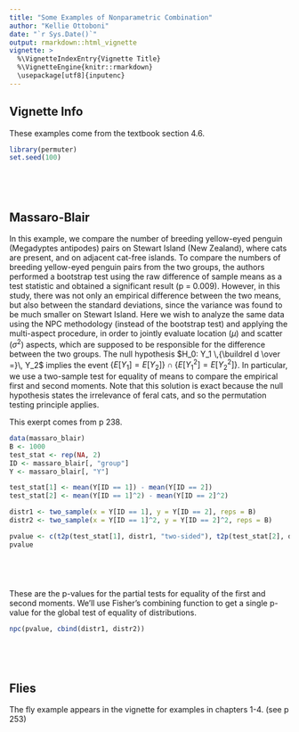 ```yaml
---
title: "Some Examples of Nonparametric Combination"
author: "Kellie Ottoboni"
date: "`r Sys.Date()`"
output: rmarkdown::html_vignette
vignette: >
  %\VignetteIndexEntry{Vignette Title}
  %\VignetteEngine{knitr::rmarkdown}
  \usepackage[utf8]{inputenc}
---
```


## Vignette Info

These examples come from the textbook section 4.6.

```r
library(permuter)
set.seed(100)



 


```

## Massaro-Blair

In this example, we compare the number of breeding yellow-eyed penguin (Megadyptes antipodes) pairs on Stewart Island (New Zealand), where cats are present, and on adjacent cat-free islands. To compare the numbers of breeding yellow-eyed penguin pairs from the two groups, the authors performed a bootstrap test using the raw difference of sample means as a test statistic and obtained a significant result (p = 0.009). However, in this study, there was not only an empirical difference between the two means, but also between the standard deviations, since the variance was found to be much smaller on Stewart Island. Here we wish to analyze the same data using the NPC methodology (instead of the bootstrap test) and applying the multi-aspect procedure, in order to jointly evaluate location ($\mu$) and scatter ($\sigma^2$) aspects, which are supposed to be responsible for the difference between the two groups. The null hypothesis $H_0: Y_1 \,{\buildrel d \over =}\, Y_2$ implies the event $\{E[Y_1] = E[Y_2]\} \cap \{E[Y_1^2] = E[Y_2^2]\}$. In particular, we use a two-sample test for equality of means to compare the empirical first and second moments. Note that this solution is exact because the null hypothesis states the irrelevance of feral cats, and so the permutation testing principle applies.

This exerpt comes from p 238.

```r
data(massaro_blair)
B <- 1000
test_stat <- rep(NA, 2)
ID <- massaro_blair[, "group"]
Y <- massaro_blair[, "Y"]

test_stat[1] <- mean(Y[ID == 1]) - mean(Y[ID == 2])
test_stat[2] <- mean(Y[ID == 1]^2) - mean(Y[ID == 2]^2)

distr1 <- two_sample(x = Y[ID == 1], y = Y[ID == 2], reps = B)
distr2 <- two_sample(x = Y[ID == 1]^2, y = Y[ID == 2]^2, reps = B)

pvalue <- c(t2p(test_stat[1], distr1, "two-sided"), t2p(test_stat[2], distr2, "two-sided"))
pvalue



 


```

These are the p-values for the partial tests for equality of the first and second moments. We'll use Fisher's combining function to get a single p-value for the global test of equality of distributions.
```r

npc(pvalue, cbind(distr1, distr2))



 


```

## Flies

The fly example appears in the vignette for examples in chapters 1-4. (see p 253)
